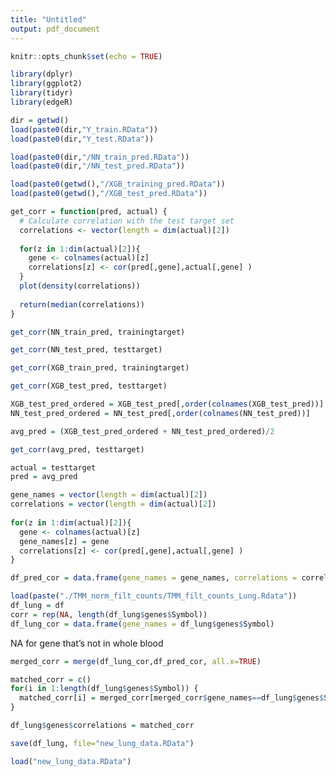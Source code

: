 ```yaml
---
title: "Untitled"
output: pdf_document
---
```


```r
knitr::opts_chunk$set(echo = TRUE)
```


```r
library(dplyr)
library(ggplot2)
library(tidyr)
library(edgeR)
```

```r
dir = getwd()
load(paste0(dir,"Y_train.RData"))
load(paste0(dir,"Y_test.RData"))
```

```r
load(paste0(dir,"/NN_train_pred.RData"))
load(paste0(dir,"/NN_test_pred.RData"))
```

```r
load(paste0(getwd(),"/XGB_training_pred.RData"))
load(paste0(getwd(),"/XGB_test_pred.RData"))
```




```r
get_corr = function(pred, actual) {
  # Calculate correlation with the test target set
  correlations <- vector(length = dim(actual)[2])
  
  for(z in 1:dim(actual)[2]){
    gene <- colnames(actual)[z]
    correlations[z] <- cor(pred[,gene],actual[,gene] )
  }
  plot(density(correlations))
  
  return(median(correlations))
}
```


```r
get_corr(NN_train_pred, trainingtarget)
```

```r
get_corr(NN_test_pred, testtarget)
```

```r
get_corr(XGB_train_pred, trainingtarget)
```

```r
get_corr(XGB_test_pred, testtarget)

```

```r
XGB_test_pred_ordered = XGB_test_pred[,order(colnames(XGB_test_pred))]
NN_test_pred_ordered = NN_test_pred[,order(colnames(NN_test_pred))]
```

```r
avg_pred = (XGB_test_pred_ordered + NN_test_pred_ordered)/2
```

```r
get_corr(avg_pred, testtarget)

```

```r
actual = testtarget
pred = avg_pred

gene_names = vector(length = dim(actual)[2])
correlations = vector(length = dim(actual)[2])
  
for(z in 1:dim(actual)[2]){
  gene <- colnames(actual)[z]
  gene_names[z] = gene
  correlations[z] <- cor(pred[,gene],actual[,gene] )
}

df_pred_cor = data.frame(gene_names = gene_names, correlations = correlations)
```


```r
load(paste("./TMM_norm_filt_counts/TMM_filt_counts_Lung.Rdata"))
df_lung = df
corr = rep(NA, length(df_lung$genes$Symbol))
df_lung_cor = data.frame(gene_names = df_lung$genes$Symbol)
```


NA for gene that's not in whole blood
```r
merged_corr = merge(df_lung_cor,df_pred_cor, all.x=TRUE)
```

```r
matched_corr = c()
for(i in 1:length(df_lung$genes$Symbol)) {
  matched_corr[i] = merged_corr[merged_corr$gene_names==df_lung$genes$Symbol[i],2]
}
```

```r
df_lung$genes$correlations = matched_corr
```


```r
save(df_lung, file="new_lung_data.RData")
```

```r
load("new_lung_data.RData")
```























